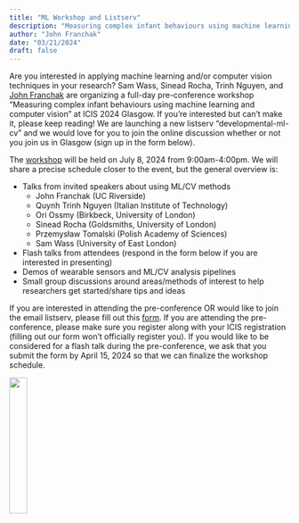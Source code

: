 ```yaml
---
title: "ML Workshop and Listserv"
description: "Measuring complex infant behaviours using machine learning and computer vision"
author: "John Franchak"
date: "03/21/2024"
draft: false
---
```


Are you interested in applying machine learning and/or computer vision techniques in your research? Sam Wass, Sinead Rocha, Trinh Nguyen, and [John Franchak](/people/john-franchak.qmd) are organizing a full-day pre-conference workshop “Measuring complex infant behaviours using machine learning and computer vision” at ICIS 2024 Glasgow. If you’re interested but can’t make it, please keep reading! We are launching a new listserv "developmental-ml-cv" and we would love for you to join the online discussion whether or not you join us in Glasgow (sign up in the form below).

The [workshop](https://infantstudies.org/program/) will be held on July 8, 2024 from 9:00am-4:00pm. We will share a precise schedule closer to the event, but the general overview is:

* Talks from invited speakers about using ML/CV methods 
  + John Franchak (UC Riverside) 
  + Quynh Trinh Nguyen (Italian Institute of Technology) 
  + Ori Ossmy (Birkbeck, University of London) 
  + Sinead Rocha (Goldsmiths, University of London) 
  + Przemysław Tomalski (Polish Academy of Sciences) 
  + Sam Wass (University of East London) 
* Flash talks from attendees (respond in the form below if you are interested in presenting) 
* Demos of wearable sensors and ML/CV analysis pipelines 
* Small group discussions around areas/methods of interest to help researchers get started/share tips and ideas 

If you are interested in attending the pre-conference OR would like to join the email listserv, please fill out this [form](https://forms.gle/8cXPh34KdU8GHPmLA). If you are attending the pre-conference, please make sure you register along with your ICIS registration (filling out our form won't officially register you). If you would like to be considered for a flash talk during the pre-conference, we ask that you submit the form by April 15, 2024 so that we can finalize the workshop schedule. 

![](/posts/2024-images/ICIS.png){width="25%" fig-align="center"}